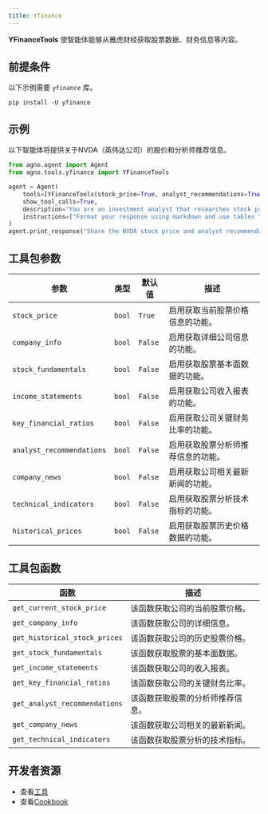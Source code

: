 ```yaml
---
title: Yfinance
---
```

**YFinanceTools** 使智能体能够从雅虎财经获取股票数据、财务信息等内容。

## 前提条件

以下示例需要 `yfinance` 库。

```shell
pip install -U yfinance
```

## 示例

以下智能体将提供关于NVDA（英伟达公司）的股价和分析师推荐信息。

```python cookbook/tools/yfinance_tools.py
from agno.agent import Agent
from agno.tools.yfinance import YFinanceTools

agent = Agent(
    tools=[YFinanceTools(stock_price=True, analyst_recommendations=True, stock_fundamentals=True)],
    show_tool_calls=True,
    description="You are an investment analyst that researches stock prices, analyst recommendations, and stock fundamentals.",
    instructions=["Format your response using markdown and use tables to display data where possible."],
)
agent.print_response("Share the NVDA stock price and analyst recommendations", markdown=True)
```

## 工具包参数

| 参数                 | 类型 | 默认值 | 描述                                                                    |
| ------------------------- | ---- | ------- | ------------------------------------------------------------------------------ |
| `stock_price`             | `bool` | `True`  | 启用获取当前股票价格信息的功能。         |
| `company_info`            | `bool` | `False` | 启用获取详细公司信息的功能。            |
| `stock_fundamentals`      | `bool` | `False` | 启用获取股票基本面数据的功能。          |
| `income_statements`       | `bool` | `False` | 启用获取公司收入报表的功能。          |
| `key_financial_ratios`    | `bool` | `False` | 启用获取公司关键财务比率的功能。      |
| `analyst_recommendations` | `bool` | `False` | 启用获取股票分析师推荐信息的功能。     |
| `company_news`            | `bool` | `False` | 启用获取公司相关最新新闻的功能。    |
| `technical_indicators`    | `bool` | `False` | 启用获取股票分析技术指标的功能。 |
| `historical_prices`       | `bool` | `False` | 启用获取股票历史价格数据的功能。       |

## 工具包函数

| 函数                      | 描述                                                      |
| ----------------------------- | ---------------------------------------------------------------- |
| `get_current_stock_price`     | 该函数获取公司的当前股票价格。    |
| `get_company_info`            | 该函数获取公司的详细信息。    |
| `get_historical_stock_prices` | 该函数获取公司的历史股票价格。   |
| `get_stock_fundamentals`      | 该函数获取股票的基本面数据。          |
| `get_income_statements`       | 该函数获取公司的收入报表。          |
| `get_key_financial_ratios`    | 该函数获取公司的关键财务比率。      |
| `get_analyst_recommendations` | 该函数获取股票的分析师推荐信息。     |
| `get_company_news`            | 该函数获取公司相关的最新新闻。    |
| `get_technical_indicators`    | 该函数获取股票分析的技术指标。 |

## 开发者资源

- 查看[工具](https://github.com/agno-agi/agno/blob/main/libs/agno/agno/tools/yfinance.py)
- 查看[Cookbook](https://github.com/agno-agi/agno/blob/main/cookbook/tools/yfinance_tools.py)